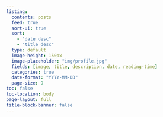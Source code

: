 ```yaml
---
listing:
  contents: posts
  feed: true
  sort-ui: true
  sort: 
    - "date desc"
    - "title desc"
  type: default
  image-height: 150px
  image-placeholder: "img/profile.jpg"
  fields: [image, title, description, date, reading-time]
  categories: true
  date-format: "YYYY-MM-DD"
  page-size: 9
toc: false
toc-location: body
page-layout: full
title-block-banner: false
---
```



